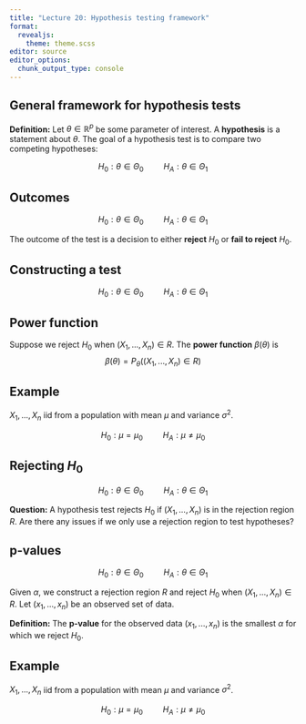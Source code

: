```yaml
---
title: "Lecture 20: Hypothesis testing framework"
format: 
  revealjs:
    theme: theme.scss
editor: source
editor_options: 
  chunk_output_type: console
---
```



## General framework for hypothesis tests

**Definition:** Let $\theta \in \mathbb{R}^p$ be some parameter of interest. A **hypothesis** is a statement about $\theta$. The goal of a hypothesis test is to compare two competing hypotheses:

$$H_0: \theta \in \Theta_0 \hspace{1cm} H_A: \theta \in \Theta_1$$


## Outcomes

$$H_0: \theta \in \Theta_0 \hspace{1cm} H_A: \theta \in \Theta_1$$

The outcome of the test is a decision to either **reject** $H_0$ or **fail to reject** $H_0$.

## Constructing a test

$$H_0: \theta \in \Theta_0 \hspace{1cm} H_A: \theta \in \Theta_1$$

## Power function

Suppose we reject $H_0$ when $(X_1,...,X_n) \in R$. The **power function** $\beta(\theta)$ is
$$\beta(\theta) = P_{\theta}((X_1,...,X_n) \in R)$$


## Example

$X_1,...,X_n$ iid from a population with mean $\mu$ and variance $\sigma^2$. 

$$H_0: \mu = \mu_0 \hspace{1cm} H_A: \mu \neq \mu_0$$

## Rejecting $H_0$

$$H_0: \theta \in \Theta_0 \hspace{1cm} H_A: \theta \in \Theta_1$$

**Question:** A hypothesis test rejects $H_0$ if $(X_1,...,X_n)$ is in the rejection region $R$. Are there any issues if we only use a rejection region to test hypotheses?


## p-values

$$H_0: \theta \in \Theta_0 \hspace{1cm} H_A: \theta \in \Theta_1$$

Given $\alpha$, we construct a rejection region $R$ and reject $H_0$ when $(X_1,...,X_n) \in R$. Let $(x_1,...,x_n)$ be an observed set of data. 

**Definition:** The **p-value** for the observed data $(x_1,...,x_n)$ is the smallest $\alpha$ for which we reject $H_0$.


## Example

$X_1,...,X_n$ iid from a population with mean $\mu$ and variance $\sigma^2$. 

$$H_0: \mu = \mu_0 \hspace{1cm} H_A: \mu \neq \mu_0$$

